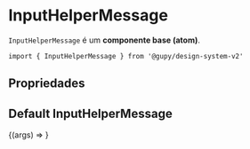 
<Meta 
  title="atoms/InputHelperMessage" 
  component={InputHelperMessage} 
  argTypes={{}}
/>

# InputHelperMessage

`InputHelperMessage` é um **componente base (atom)**. 

`import { InputHelperMessage } from '@gupy/design-system-v2'`

## Propriedades

<ArgsTable of={InputHelperMessage} />

## Default InputHelperMessage

<Canvas>
  <Story 
    name='InputHelperMessage'
    args={{children: 'My HelperMessage'}}
  >
    {(args) => <InputHelperMessage {...args} />}
  </Story>
</Canvas>
